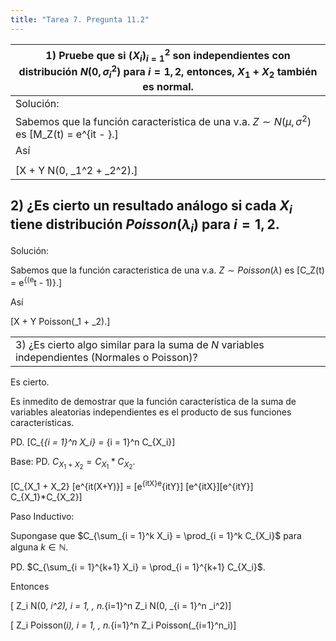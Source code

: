 ```yaml
---
title: "Tarea 7. Pregunta 11.2"
---
```


-----------------------------------------------------------------------------
1) Pruebe que si $(X_i)_{i = 1}^2$ son independientes con distribución $N(0, \sigma_i^2)$ para $i = 1, 2$, entonces, $X_1 + X_2$ también es normal.
-----------------------------------------------------------------------------
Solución:

Sabemos que la función caracteristica de una v.a. $Z \sim N(\mu, \sigma^2)$ es \[M_Z(t) = e^{i\mu t - \frac{\sigma^2t^2}{2}}.\]

Así

\begin{align*}
C_{X + Y}(t) &= C_X(t)* C_Y(t) \quad \mbox{(Independencia)}\\\\
&= (e^{i(0)t - \frac{\sigma_1^2t^2}{2}})* (e^{i(0)t - \frac{\sigma_2^2t^2}{2}}) \quad \mbox{(FC de normales)}\\\\
&= e^{-\frac{\sigma_1^2t^2}{2} - \frac{\sigma_2^2t^2}{2}}\\\\
&= e^{-\frac{(\sigma_1^2 + \sigma_2^2)t^2}{2}}
\end{align*}

\[\therefore \quad X + Y \sim N(0, \sigma_1^2 + \sigma_2^2).\]

-----------------------------------------------------------------------------
2) ¿Es cierto un resultado análogo si cada $X_i$ tiene distribución $Poisson(\lambda_i)$ para $i = 1,2$.
-----------------------------------------------------------------------------
Solución:

Sabemos que la función caracteristica de una v.a. $Z \sim Poisson(\lambda)$ es \[C_Z(t) = e^{\lambda(e^t - 1)}.\]

Así

\begin{align*}
C_{X + Y}(t) &= C_X(t)* C_Y(t) \quad \mbox{(Independencia)}\\\\
&= (e^{\lambda_1(e^t - 1)})* (e^{\lambda_2(e^t - 1)}) \quad \mbox{(FC de Poisson)}\\\\
&= e^{\lambda_1(e^t - 1) + \lambda_2(e^t - 1)}\\\\
&= e^{(\lambda_1 + \lambda_2)(e^t - 1)}\\\\
\end{align*}

\[\therefore \quad X + Y \sim Poisson(\lambda_1 + \lambda_2).\]

-----------------------------------------------------------------------------
3) ¿Es cierto algo similar para la suma de $N$ variables independientes (Normales o Poisson)?
-----------------------------------------------------------------------------

Es cierto. 


Es inmedito de demostrar que la función característica de la suma de variables aleatorias independientes es el producto de sus funciones características.


PD. \[C_{\sum_{i = 1}^n X_i} = \prod_{i = 1}^n C_{X_i}\]


Base: PD. $C_{X_1 + X_2} = C_{X_1}*C_{X_2}$.


\[C_{X_1 + X_2} \overset{Def.}{=} \mathbb{E}[e^{it(X+Y)}] = \mathbb{E}[e^{itX}e^{itY}]  \overset{Ind.}{=} \mathbb{E}[e^{itX}]\mathbb{E}[e^{itY}] \overset{Def.}{=} C_{X_1}*C_{X_2}\]


Paso Inductivo: 

Supongase que $C_{\sum_{i = 1}^k X_i} = \prod_{i = 1}^k C_{X_i}$ para alguna $k \in \mathbb{N}$.

PD. $C_{\sum_{i = 1}^{k+1} X_i} = \prod_{i = 1}^{k+1} C_{X_i}$.


\begin{align*}
C_{\sum_{i = 1}^{k+1} X_i}(t) &= C_{(\sum_{i = 1}^{k} X_i) + X_{k+1}}\\\\
&= C_{(\sum_{i = 1}^{k} X_i)}* C_{X_{k+1}} && \mbox{(Caso base)}\\\\
&= \prod_{i = 1}^{k} C_{X_i}* C_{X_{k+1}} && \mbox{(Hipótesis de inducción)}\\\\
&= \prod_{i = 1}^{k+1} C_{X_i}
\end{align*}


Entonces

\[\therefore \quad \mbox{Si } Z_i \sim N(0, \sigma_i^2), \quad i = 1, \dots, n.\implies \sum_{i=1}^n Z_i \sim N(0, \sum_{i = 1}^n \sigma_i^2)\]

\[\therefore \quad \mbox{Si } Z_i \sim Poisson(\lambda_i), \quad i = 1, \dots, n.\implies \sum_{i=1}^n Z_i \sim Poisson(\sum_{i=1}^n\lambda_i)\]

